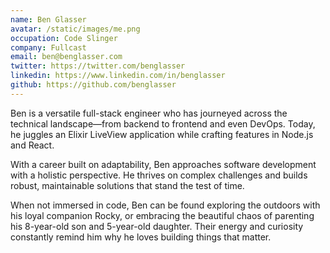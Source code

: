 ```yaml
---
name: Ben Glasser
avatar: /static/images/me.png
occupation: Code Slinger
company: Fullcast
email: ben@benglasser.com
twitter: https://twitter.com/benglasser
linkedin: https://www.linkedin.com/in/benglasser
github: https://github.com/benglasser
---
```


Ben is a versatile full-stack engineer who has journeyed across the technical landscape—from backend to frontend and even DevOps. Today, he juggles an Elixir LiveView application while crafting features in Node.js and React.

With a career built on adaptability, Ben approaches software development with a holistic perspective. He thrives on complex challenges and builds robust, maintainable solutions that stand the test of time.

When not immersed in code, Ben can be found exploring the outdoors with his loyal companion Rocky, or embracing the beautiful chaos of parenting his 8-year-old son and 5-year-old daughter. Their energy and curiosity constantly remind him why he loves building things that matter.
